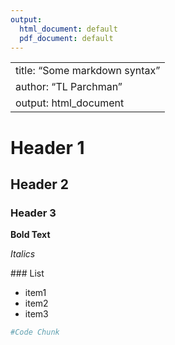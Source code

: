 ```yaml
---
output:
  html_document: default
  pdf_document: default
---
```


---
title: "Some markdown syntax"
author: "TL Parchman"
output: html_document
---

# Header 1
## Header 2
### Header 3

 **Bold Text** 
 
 *Italics*
 
 ### List
 
 * item1
 * item2
 * item3
 
 ```r
 #Code Chunk
 ```